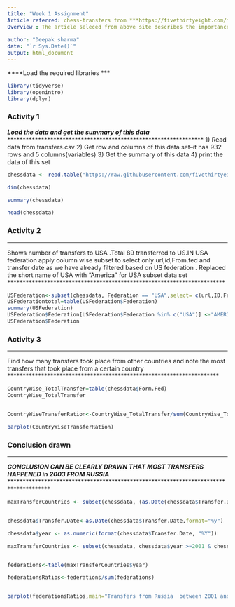 ---
title: "Week 1 Assignment"
Article referred: chess-transfers from ***https://fivethirtyeight.com/features/american-chess-is-great-again/**
Overview : The article seleced from above site describes the importance of chess transfer in relation to of America's dominance in the game.Many important facts can be derived from the data which also showed that more players transferred to US than to any other country.Lots of money was spent to Make American chess great.From the data it shows clearly that more and more players from trasnferred from Russia followd by countries which were earlier part of USSR.
 
author: "Deepak sharma"
date: "`r Sys.Date()`"
output: html_document
---
  ****Load the required libraries ***

```{r load-packages, message=FALSE}
library(tidyverse)
library(openintro)
library(dplyr)
```

###  Activity 1
***Load the data and get the summary of this data***
       ****************************************************************
        1) Read data from transfers.csv
        2) Get row and columns of this data set--it has 932 rows and 5 columns(variables)
        3) Get the summary of this data
        4) print the data of this set

```{r }
chessdata <- read.table("https://raw.githubusercontent.com/fivethirtyeight/data/master/chess-transfers/transfers.csv",sep=",", header=T,  stringsAsFactors=FALSE,quote="", fill=FALSE)

dim(chessdata)

summary(chessdata)

head(chessdata)

```


### Activity 2

**********************************************************************
 Shows number of transfers to USA .Total 89 transferred to US.IN USA federation apply column wise subset to select
 only url,id,From.fed and transfer date as we have already filtered based on US federation .
 Replaced the short name of USA with "America" for USA subset data set
 ***********************************************************************

```{r  }
USFederation<-subset(chessdata, Federation == "USA",select= c(url,ID,Federation ,Transfer.Date) ) 
USFederationtotal=table(USFederation$Federation)
summary(USFederation)
USFederation$Federation[USFederation$Federation %in% c("USA")] <-"AMERICA"
USFederation$Federation

```


### Activity 3


 *********************************************************************
  Find how many transfers took place from other countries and note the most transfers that took place from a 
  certain country
  *********************************************************************
  

```{r }
CountryWise_TotalTransfer=table(chessdata$Form.Fed)
CountryWise_TotalTransfer


CountryWiseTransferRation<-CountryWise_TotalTransfer/sum(CountryWise_TotalTransfer)

barplot(CountryWiseTransferRation)
```
 

### Conclusion drawn

*************************************************************************************
   ***CONCLUSION CAN BE CLEARLY DRAWN THAT MOST TRANSFERS HAPPENED in 2003 FROM RUSSIA**
  **************************************************************************************

```{r dim-present}
maxTransferCountries <- subset(chessdata, (as.Date(chessdata$Transfer.Date,format = "%m/%d/%y") >=1/23/01 & as.Date(chessdata$Transfer.Date,format = "%m/%d/%y" )<= 3/15/10) & chessdata$Form.Fed=="RUS")


chessdata$Transfer.Date<-as.Date(chessdata$Transfer.Date,format="%y")

chessdata$year <- as.numeric(format(chessdata$Transfer.Date, "%Y"))

maxTransferCountries <- subset(chessdata, chessdata$year >=2001 & chessdata$year <= 2010 & chessdata$Form.Fed=="RUS")


federations<-table(maxTransferCountries$year)

federationsRatios<-federations/sum(federations)


barplot(federationsRatios,main="Transfers from Russia  between 2001 and 2010")
```
 

